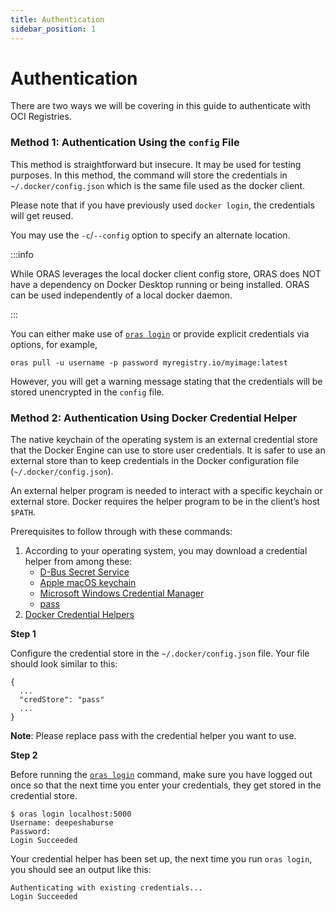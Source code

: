 ```yaml
---
title: Authentication
sidebar_position: 1
---
```


# Authentication

There are two ways we will be covering in this guide to authenticate with OCI Registries.

### Method 1: Authentication Using the `config` File

This method is straightforward but insecure. It may be used for testing purposes. In this method, the command will store the credentials in `~/.docker/config.json` which is the same file used as the docker client. 

Please note that if you have previously used `docker login`, the credentials will get reused.

You may use the `-c`/`--config` option to specify an alternate location.

:::info

While ORAS leverages the local docker client config store, ORAS does NOT have a dependency on Docker Desktop running or being installed. ORAS can be used independently of a local docker daemon.

:::

You can either make use of [`oras login`](../commands/oras_login.mdx) or provide explicit credentials via options, for example,

```
oras pull -u username -p password myregistry.io/myimage:latest
```
However, you will get a warning message stating that the credentials will be stored unencrypted in the `config` file.

### Method 2: Authentication Using Docker Credential Helper

The native keychain of the operating system is an external credential store that the Docker Engine can use to store user credentials. It is safer to use an external store than to keep credentials in the Docker configuration file (`~/.docker/config.json`).

An external helper program is needed to interact with a specific keychain or external store. Docker requires the helper program to be in the client’s host `$PATH`.

Prerequisites to follow through with these commands:
1. According to your operating system, you may download a credential helper from among these:
    - [D-Bus Secret Service](https://github.com/docker/docker-credential-helpers/releases) 
    - [Apple macOS keychain](https://github.com/docker/docker-credential-helpers/releases)
    - [Microsoft Windows Credential Manager](https://github.com/docker/docker-credential-helpers/releases)
    - [pass](https://www.passwordstore.org/)
2. [Docker Credential Helpers](https://github.com/docker/docker-credential-helpers)

**Step 1**

Configure the credential store in the `~/.docker/config.json` file. Your file should look similar to this:

```
{
  ...
  "credStore": "pass"
  ...
}
```

**Note**: Please replace pass with the credential helper you want to use. 

**Step 2**

Before running the [`oras login`](../commands/oras_login.mdx) command, make sure you have logged out once so that the next time you enter your credentials, they get stored in the credential store.

```
$ oras login localhost:5000
Username: deepeshaburse
Password: 
Login Succeeded
```

Your credential helper has been set up, the next time you run `oras login`, you should see an output like this:

```
Authenticating with existing credentials...
Login Succeeded
```